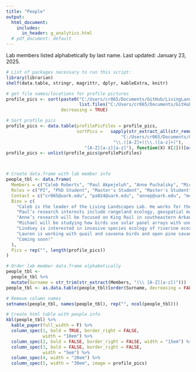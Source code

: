 ```yaml
---
title: "People"
output:
  html_document:
    includes:
      in_header: g_analytics.html
  # pdf_document: default
---
```


Lab members listed alphabetically by last name. Last updated: January 23, 2025.

```r
# List of packages necessary to run this script:
library(librarian)
shelf(data.table, stringr, magrittr, dplyr, kableExtra, knitr)

```

```r

# get file names/locations for profile pictures
profile_pics <- sort(paste0("C:/Users/cr065/Documents/GitHub/LivingLandscapes_Website/images/ProfilePics/",
                            list.files("C:/Users/cr065/Documents/GitHub/LivingLandscapes_Website/images/ProfilePics")),
                     decreasing = TRUE)

# Sort profile pics
profile_pics <- data.table(profilePicFiles = profile_pics,
                           sortPics =   sapply(str_extract_all(str_remove(str_remove(profile_pics, 
                                            "C:/Users/cr065/Documents/GitHub/LivingLandscapes_Website/images/ProfilePics/ProfilePic_"), 
                                         "\\.([A-Z]+)|\\.([a-z]+)"), 
                              "[A-Z][a-z][a-z]"), function(X) X[2]))[order(sortPics)]
profile_pics <- unlist(profile_pics$profilePicFiles)



# Create data.frame with lab member info
people_tbl <- data.frame(
  Members = c("Caleb Roberts", "Paul Akpejeluh", "Anne Puchalsky", "Michael Ferrara", "Lindsey LaBrie", "Lauren Luther", "Evan Wilson"),
  Roles = c("PI", "PhD Student", "Master's Student", "Master's Student",  "PhD Student", "Undergrad Student", "Postdoctoral Fellow"),
  Contact = c("cr065@uark.edu", "pa024@uark.edu", "annep@uark.edu", "mcf017@uark.edu",  "llabrie@uark.edu", "leluther@uark.edu", "ew169@uark.edu"),
  Bios = c(
    "Caleb is the leader of the Living Landscapes Lab. He works for the U.S. Geological Survey as the Unit Leader of the Arkansas Cooperative Fish & Wildlife Research Unit. Caleb's research interests include ecological resilience, grasslands, landscape ecology, fire, birds, invasive species, plants, community ecology, agroecosystems, complexity theory, and rangelands. Caleb is from western Kentucky, and he enjoys writing, running, reading, cooking, gardening, board games, hiking, and hanging out with his wife, daughter, and cat.",
    "Paul’s research interests include rangeland ecology, geospatial mapping, GIS, and remote sensing. He is joining the Living Landscapes Lab to pursue a PhD in Invasion Ecology focusing on developing a national-scale early detection and rapid response tool to predict spread of invasive plants using Cocongrass as focal species. He completed his MS in Applied Ecology at the University of Nebraska-Lincoln and his research focused on monitoring abandoned bomas (livestock enclosures) using multi-scale remote sensing data at multiple temporal resolutions to better understand vegetation dynamics with their surrounding landscapes. He is originally from Nigeria, where he holds a BS in Environmental Science. In his free time, he enjoys landscape and nature photography, watching sports and travelling.",
    "Anne’s research will be focused on King Rail in southeastern Arkansas, furthering the understanding of the species breeding ecology in the state. Her research will work to gather data on dispersal rates and movement ecology of juvenile rails. She will also be investigating how water level management affects reproductive success of the King Rail. Originally from Pennsylvania, she received her B.S. from Penn State and has since worked with Saltmarsh Sparrows and Black-throated green warblers. Her interests include the conservation of at-risk and cryptic species often found in swamp and marsh habitats. In her free time she enjoys working out, birding, herping, wildlife photography and anything else outdoors.",
    "Michael will be studying how birds use solar panel arrays with understories of native grasses and forbes compared to those with turf grass. He is passionate about species and ecosystem conservation. His primary research interests are in population dynamics, interspecies interactions and habitat use to protect species of concern. Michael received his B.S. from SUNY College of Environmental Science and Forestry and since then has been working with avian species across the eastern United States. He is originally from Long Island, New York and in his free time, he enjoys hiking, birding, photography, traveling, cooking, playing video games and watching sports.",
    "Lindsey is interested in invasive species ecology of riverine ecosystems, especially in the context of climate change. In the Living Landscapes Lab, she will be researching differences in invasive species management policies across the country, determining invasion potential for various aquatic nuisance species throughout the state of Arkansas, and estimating future invasion risks using climate change models and horizon mapping techniques. She completed her M.S. in Biology at the University of South Dakota in May 2023. She received a B.S. in Fisheries & Wildlife and a B.A. in German Language & Literature from the University of Nebraska-Lincoln in May 2020. Lindsey is originally from Hastings, Nebraska. When she's not on the river or thinking about fish, you'll find her drinking coffee, gardening, painting, cooking, rollerblading, camping, indoor rock climbing, or snuggling with her cat Jinx.",
    "Lauren is working with quail and savanna birds and open pine savanna restoration. Originally from central Arkansas, Lauren enjoys spending her free time hiking with her dog, canoeing, and performing with the Razorback Marching Band.",
    "Coming soon!"
  ),
  Pics = rep("", length(profile_pics))
)

# Order lab member data.frame alphabetically
people_tbl <- 
  people_tbl %>%
  mutate(Surname = str_trim(str_extract(Members, "(\\ [A-Z][a-z])")))
people_tbl <- as.data.table(people_tbl)[order(Surname, decreasing = FALSE)][ , "Surname" := NULL]

# Remove column names
setnames(people_tbl, names(people_tbl), rep("", ncol(people_tbl)))

# Create html table with people info
kbl(people_tbl) %>%
  kable_paper(full_width = F) %>%
  column_spec(1, bold = TRUE, border_right = FALSE, 
              width = "10em") %>%
  column_spec(2, bold = FALSE, border_right = FALSE, width = "15em") %>%
  column_spec(3, bold = FALSE, border_right = FALSE, 
              width = "5em") %>%
  column_spec(4, width = "20em") %>%
  column_spec(5, width = "30em", image = profile_pics)


```